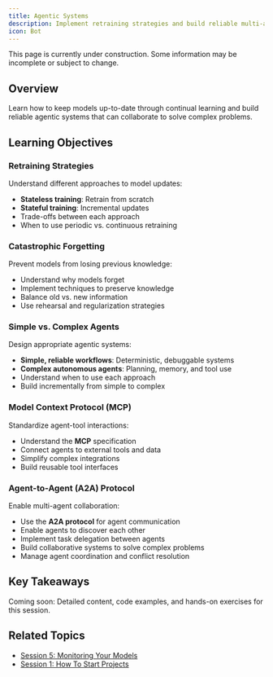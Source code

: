 ```yaml
---
title: Agentic Systems
description: Implement retraining strategies and build reliable multi-agent systems
icon: Bot
---
```



<Callout title="Work in Progress" type="warning">
  This page is currently under construction. Some information may be incomplete or subject to change.
</Callout>

## Overview

Learn how to keep models up-to-date through continual learning and build reliable agentic systems that can collaborate to solve complex problems.

## Learning Objectives

### Retraining Strategies
Understand different approaches to model updates:
- **Stateless training**: Retrain from scratch
- **Stateful training**: Incremental updates
- Trade-offs between each approach
- When to use periodic vs. continuous retraining

### Catastrophic Forgetting
Prevent models from losing previous knowledge:
- Understand why models forget
- Implement techniques to preserve knowledge
- Balance old vs. new information
- Use rehearsal and regularization strategies

### Simple vs. Complex Agents
Design appropriate agentic systems:
- **Simple, reliable workflows**: Deterministic, debuggable systems
- **Complex autonomous agents**: Planning, memory, and tool use
- Understand when to use each approach
- Build incrementally from simple to complex

### Model Context Protocol (MCP)
Standardize agent-tool interactions:
- Understand the **MCP** specification
- Connect agents to external tools and data
- Simplify complex integrations
- Build reusable tool interfaces

### Agent-to-Agent (A2A) Protocol
Enable multi-agent collaboration:
- Use the **A2A protocol** for agent communication
- Enable agents to discover each other
- Implement task delegation between agents
- Build collaborative systems to solve complex problems
- Manage agent coordination and conflict resolution

## Key Takeaways

<Note>
Coming soon: Detailed content, code examples, and hands-on exercises for this session.
</Note>

## Related Topics
- [Session 5: Monitoring Your Models](monitoring-models)
- [Session 1: How To Start Projects](discovery-phase)


